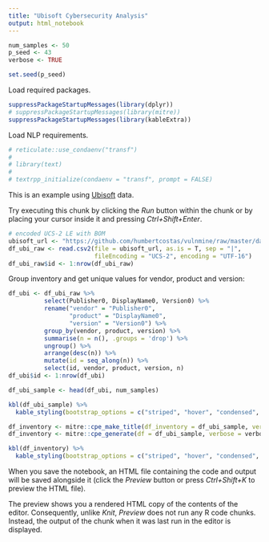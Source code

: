 ```yaml
---
title: "Ubisoft Cybersecurity Analysis"
output: html_notebook
---
```


```r
num_samples <- 50
p_seed <- 43
verbose <- TRUE

set.seed(p_seed)
```

Load required packages.

```r
suppressPackageStartupMessages(library(dplyr))
# suppressPackageStartupMessages(library(mitre))
suppressPackageStartupMessages(library(kableExtra))
```

Load NLP requirements.

```r
# reticulate::use_condaenv("transf")
# 
# library(text)
# 
# textrpp_initialize(condaenv = "transf", prompt = FALSE)
```

This is an example using [Ubisoft](https://github.com/humbertcostas/vulnmine) data. 

Try executing this chunk by clicking the *Run* button within the chunk or by placing your cursor inside it and pressing *Ctrl+Shift+Enter*. 
```r
# encoded UCS-2 LE with BOM
ubisoft_url <- "https://github.com/humbertcostas/vulnmine/raw/master/data/csv/v_GS_ADD_REMOVE_PROGRAMS.csv"
df_ubi_raw <- read.csv2(file = ubisoft_url, as.is = T, sep = "|", 
                        fileEncoding = "UCS-2", encoding = "UTF-16")
df_ubi_raw$id <- 1:nrow(df_ubi_raw)
```

Group inventory and get unique values for vendor, product and version:

```r
df_ubi <- df_ubi_raw %>% 
          select(Publisher0, DisplayName0, Version0) %>%
          rename("vendor" = "Publisher0", 
                 "product" = "DisplayName0", 
                 "version" = "Version0") %>% 
          group_by(vendor, product, version) %>% 
          summarise(n = n(), .groups = 'drop') %>%
          ungroup() %>%
          arrange(desc(n)) %>%
          mutate(id = seq_along(n)) %>%
          select(id, vendor, product, version, n)
df_ubi$id <- 1:nrow(df_ubi)

df_ubi_sample <- head(df_ubi, num_samples)

kbl(df_ubi_sample) %>%
  kable_styling(bootstrap_options = c("striped", "hover", "condensed", "responsive"))
```


```r
df_inventory <- mitre::cpe_make_title(df_inventory = df_ubi_sample, verbose = verbose)
df_inventory <- mitre::cpe_generate(df = df_ubi_sample, verbose = verbose)
```

```r
kbl(df_inventory) %>%
  kable_styling(bootstrap_options = c("striped", "hover", "condensed", "responsive"))

```

When you save the notebook, an HTML file containing the code and output will be saved alongside it (click the *Preview* button or press *Ctrl+Shift+K* to preview the HTML file).

The preview shows you a rendered HTML copy of the contents of the editor. Consequently, unlike *Knit*, *Preview* does not run any R code chunks. Instead, the output of the chunk when it was last run in the editor is displayed.
